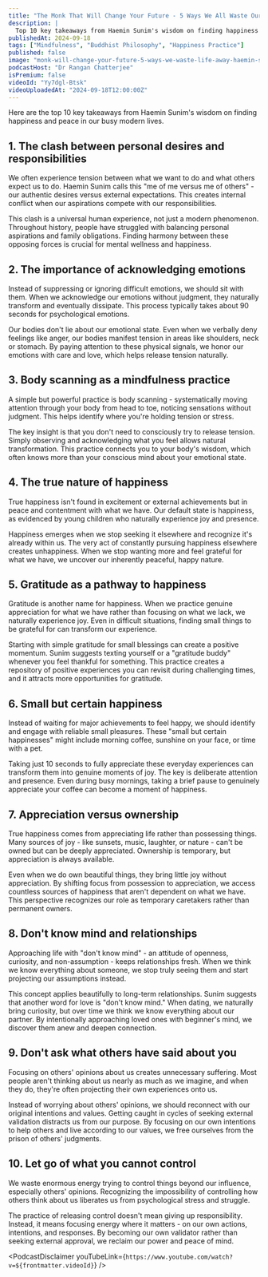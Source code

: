 ```yaml
---
title: "The Monk That Will Change Your Future - 5 Ways We All Waste Our Life Away... | Haemin Sunim"
description: |
  Top 10 key takeaways from Haemin Sunim's wisdom on finding happiness and peace in our busy modern lives.
publishedAt: 2024-09-18
tags: ["Mindfulness", "Buddhist Philosophy", "Happiness Practice"]
published: false
image: "monk-will-change-your-future-5-ways-we-waste-life-away-haemin-sunim.jpg"
podcastHost: "Dr Rangan Chatterjee"
isPremium: false
videoId: "Yy7dgl-Btsk"
videoUploadedAt: "2024-09-18T12:00:00Z"
---
```



<PodcastSummaryPageLayout frontmatter={frontmatter}>
Here are the top 10 key takeaways from Haemin Sunim's wisdom on finding happiness and peace in our busy modern lives.

## 1. The clash between personal desires and responsibilities

We often experience tension between what we want to do and what others expect us to do. Haemin Sunim calls this "me of me versus me of others" - our authentic desires versus external expectations. This creates internal conflict when our aspirations compete with our responsibilities.

This clash is a universal human experience, not just a modern phenomenon. Throughout history, people have struggled with balancing personal aspirations and family obligations. Finding harmony between these opposing forces is crucial for mental wellness and happiness.

## 2. The importance of acknowledging emotions

Instead of suppressing or ignoring difficult emotions, we should sit with them. When we acknowledge our emotions without judgment, they naturally transform and eventually dissipate. This process typically takes about 90 seconds for psychological emotions.

Our bodies don't lie about our emotional state. Even when we verbally deny feelings like anger, our bodies manifest tension in areas like shoulders, neck or stomach. By paying attention to these physical signals, we honor our emotions with care and love, which helps release tension naturally.

## 3. Body scanning as a mindfulness practice

A simple but powerful practice is body scanning - systematically moving attention through your body from head to toe, noticing sensations without judgment. This helps identify where you're holding tension or stress.

The key insight is that you don't need to consciously try to release tension. Simply observing and acknowledging what you feel allows natural transformation. This practice connects you to your body's wisdom, which often knows more than your conscious mind about your emotional state.

## 4. The true nature of happiness

True happiness isn't found in excitement or external achievements but in peace and contentment with what we have. Our default state is happiness, as evidenced by young children who naturally experience joy and presence.

Happiness emerges when we stop seeking it elsewhere and recognize it's already within us. The very act of constantly pursuing happiness elsewhere creates unhappiness. When we stop wanting more and feel grateful for what we have, we uncover our inherently peaceful, happy nature.

## 5. Gratitude as a pathway to happiness

Gratitude is another name for happiness. When we practice genuine appreciation for what we have rather than focusing on what we lack, we naturally experience joy. Even in difficult situations, finding small things to be grateful for can transform our experience.

Starting with simple gratitude for small blessings can create a positive momentum. Sunim suggests texting yourself or a "gratitude buddy" whenever you feel thankful for something. This practice creates a repository of positive experiences you can revisit during challenging times, and it attracts more opportunities for gratitude.

## 6. Small but certain happiness

Instead of waiting for major achievements to feel happy, we should identify and engage with reliable small pleasures. These "small but certain happinesses" might include morning coffee, sunshine on your face, or time with a pet.

Taking just 10 seconds to fully appreciate these everyday experiences can transform them into genuine moments of joy. The key is deliberate attention and presence. Even during busy mornings, taking a brief pause to genuinely appreciate your coffee can become a moment of happiness.

## 7. Appreciation versus ownership

True happiness comes from appreciating life rather than possessing things. Many sources of joy - like sunsets, music, laughter, or nature - can't be owned but can be deeply appreciated. Ownership is temporary, but appreciation is always available.

Even when we do own beautiful things, they bring little joy without appreciation. By shifting focus from possession to appreciation, we access countless sources of happiness that aren't dependent on what we have. This perspective recognizes our role as temporary caretakers rather than permanent owners.

## 8. Don't know mind and relationships

Approaching life with "don't know mind" - an attitude of openness, curiosity, and non-assumption - keeps relationships fresh. When we think we know everything about someone, we stop truly seeing them and start projecting our assumptions instead.

This concept applies beautifully to long-term relationships. Sunim suggests that another word for love is "don't know mind." When dating, we naturally bring curiosity, but over time we think we know everything about our partner. By intentionally approaching loved ones with beginner's mind, we discover them anew and deepen connection.

## 9. Don't ask what others have said about you

Focusing on others' opinions about us creates unnecessary suffering. Most people aren't thinking about us nearly as much as we imagine, and when they do, they're often projecting their own experiences onto us.

Instead of worrying about others' opinions, we should reconnect with our original intentions and values. Getting caught in cycles of seeking external validation distracts us from our purpose. By focusing on our own intentions to help others and live according to our values, we free ourselves from the prison of others' judgments.

## 10. Let go of what you cannot control

We waste enormous energy trying to control things beyond our influence, especially others' opinions. Recognizing the impossibility of controlling how others think about us liberates us from psychological stress and struggle.

The practice of releasing control doesn't mean giving up responsibility. Instead, it means focusing energy where it matters - on our own actions, intentions, and responses. By becoming our own validator rather than seeking external approval, we reclaim our power and peace of mind.

<PodcastDisclaimer
  youTubeLink={`https://www.youtube.com/watch?v=${frontmatter.videoId}`}
/>

</PodcastSummaryPageLayout>
